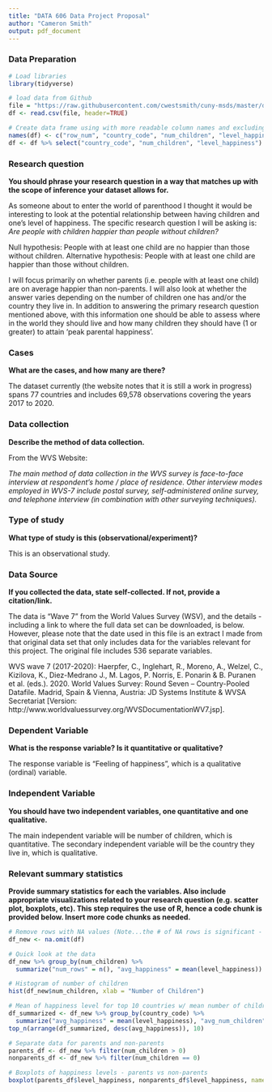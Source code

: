 ```yaml
---
title: "DATA 606 Data Project Proposal"
author: "Cameron Smith"
output: pdf_document
---
```


### Data Preparation

```r
# Load libraries
library(tidyverse)

# load data from Github
file = "https://raw.githubusercontent.com/cwestsmith/cuny-msds/master/datasets/wvsdata_606project"
df <- read.csv(file, header=TRUE)

# Create data frame using with more readable column names and excluding the row number
names(df) <- c("row_num", "country_code", "num_children", "level_happiness")
df <- df %>% select("country_code", "num_children", "level_happiness")
```


### Research question 

**You should phrase your research question in a way that matches up with the scope of inference your dataset allows for.**

As someone about to enter the world of parenthood I thought it would be interesting to look at the potential relationship between having children and one's level of happiness.  The specific research question I will be asking is: *Are people with children happier than people without children?*

Null hypothesis: People with at least one child are no happier than those without children.
Alternative hypothesis: People with at least one child are happier than those without children.

I will focus primarily on whether parents (i.e. people with at least one child) are on average happier than non-parents.  I will also look at whether the answer varies depending on the number of children one has and/or the country they live in.  In addition to answering the primary research question mentioned above, with this information one should be able to assess where in the world they should live and how many children they should have (1 or greater) to attain 'peak parental happiness'.

### Cases 

**What are the cases, and how many are there?**

The dataset currently (the website notes that it is still a work in progress) spans 77 countries and includes 69,578 observations covering the years 2017 to 2020.

### Data collection 

**Describe the method of data collection.**

From the WVS Website:

*The main method of data collection in the WVS survey is face-to-face interview at respondent’s home / place of residence. Other interview modes employed in WVS-7 include postal survey, self-administered online survey, and telephone interview (in combination with other surveying techniques).*

### Type of study 

**What type of study is this (observational/experiment)?**

This is an observational study.

### Data Source 

**If you collected the data, state self-collected. If not, provide a citation/link.**

The data is "Wave 7" from the World Values Survey (WSV), and the details - including a link to where the full data set can be downloaded, is below.  However, please note that the date used in this file is an extract I made from that original data set that only includes data for the variables relevant for this project.  The original file includes 536 separate variables.

WVS wave 7 (2017-2020):
Haerpfer, C., Inglehart, R., Moreno, A., Welzel, C., Kizilova, K., Diez-Medrano J., M. Lagos,
P. Norris, E. Ponarin & B. Puranen et al. (eds.). 2020. World Values Survey: Round Seven –
Country-Pooled Datafile. Madrid, Spain & Vienna, Austria: JD Systems Institute & WVSA
Secretariat [Version: http://www.worldvaluessurvey.org/WVSDocumentationWV7.jsp].

### Dependent Variable

**What is the response variable? Is it quantitative or qualitative?**

The response variable is "Feeling of happiness", which is a qualitative (ordinal) variable.

### Independent Variable

**You should have two independent variables, one quantitative and one qualitative.**

The main independent variable will be number of children, which is quantitative.
The secondary independent variable will be the country they live in, which is qualitative.

### Relevant summary statistics 

**Provide summary statistics for each the variables. Also include appropriate visualizations related to your research question (e.g. scatter plot, boxplots, etc). This step requires the use of R, hence a code chunk is provided below. Insert more code chunks as needed.**

```r
# Remove rows with NA values (Note...the # of NA rows is significant - about 1/3)
df_new <- na.omit(df)

# Quick look at the data
df_new %>% group_by(num_children) %>% 
  summarize("num_rows" = n(), "avg_happiness" = mean(level_happiness))

# Histogram of number of children
hist(df_new$num_children, xlab = "Number of Children")

# Mean of happiness level for top 10 countries w/ mean number of children
df_summarized <- df_new %>% group_by(country_code) %>% 
  summarize("avg_happiness" = mean(level_happiness), "avg_num_children" = mean(num_children))
top_n(arrange(df_summarized, desc(avg_happiness)), 10)

# Separate data for parents and non-parents
parents_df <- df_new %>% filter(num_children > 0)
nonparents_df <- df_new %>% filter(num_children == 0)

# Boxplots of happiness levels - parents vs non-parents
boxplot(parents_df$level_happiness, nonparents_df$level_happiness, names = c("parents", "non-parents"))

```

